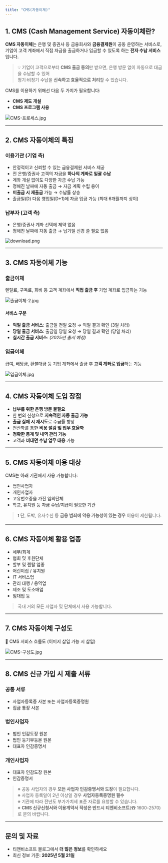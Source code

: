 ```yaml
---
title: "CMS(자동이체)"
---
```


## 1. CMS (Cash Management Service) 자동이체란?

**CMS 자동이체**는 은행 및 증권사 등 금융회사와 **금융결제원**이 공동 운영하는 서비스로,\
기업이 고객 계좌에서 직접 자금을 출금하거나 입금할 수 있도록 하는 **전자 수납 서비스**입니다.

> 💡 기업이 고객으로부터 **CMS 출금 동의**만 받으면, 은행 방문 없이 자동으로 대금을 수납할 수 있어\
> 정기·비정기 수납을 **신속하고 효율적으로 처리**할 수 있습니다.

CMS를 이용하기 위해선 다음 두 가지가 필요합니다:

- **CMS 제도 개설**
- **CMS 프로그램 사용**

![CMS-프로세스.jpg](/images/CMS-프로세스.jpg)

---

## 2. CMS 자동이체의 특징

### 이용기관 (기업 측)

- 안정적이고 신뢰할 수 있는 금융결제원 서비스 제공
- 전 은행/증권사 고객의 자금을 **하나의 계좌로 일괄 수납**
- 계좌 개설 없이도 다양한 자금 수납 가능
- 정해진 날짜에 자동 출금 → 자금 계획 수립 용이
- **미출금 시 재출금** 가능 → 수납률 상승
- 출금일(D) 다음 영업일(D\+1)에 자금 입금 가능 (최대 6개월까지 상이)

### 납부자 (고객 측)

- 은행/증권사 계좌 선택에 제약 없음
- 정해진 날짜에 자동 출금 → 납기일 신경 쓸 필요 없음

![download.png](/images/download.png)

---

## 3. CMS 자동이체 기능

### 출금이체

렌탈료, 구독료, 회비 등 고객 계좌에서 **직접 출금 후** 기업 계좌로 입금하는 기능

![출금이체-2.jpg](/images/출금이체-2.jpg)

#### 서비스 구분

- **익일 출금 서비스**: 출금일 전일 요청 → 익일 결과 확인 (3일 처리)
- **당일 출금 서비스**: 출금일 당일 요청 → 당일 결과 확인 (당일 처리)
- **실시간 출금 서비스**: _(2025년 출시 예정)_

### 입금이체

급여, 배당금, 환불대금 등 기업 계좌에서 출금 후 **고객 계좌로 입금**하는 기능

![입금이체.jpg](/images/입금이체.jpg)

---

## 4. CMS 자동이체 도입 장점

- **납부를 위한 은행 방문 불필요**
- 한 번의 신청으로 **지속적인 자동 출금 가능**
- **출금 실패 시 재시도**로 수금률 향상
- 전산화를 통한 **비용 절감 및 업무 효율화**
- **정확한 통계 및 내역 관리 가능**
- 고객과 **비대면 수납 업무 대응** 가능

---

## 5. CMS 자동이체 이용 대상

CMS는 아래 기관에서 사용 가능합니다:

- 법인사업자
- 개인사업자
- 고유번호증을 가진 임의단체
- 학교, 유치원 등 자금 수납/지급이 필요한 기관

> ❗ 단, 도박, 유사수신 등 **금융 범죄에 악용 가능성이 있는 경우** 이용이 제한됩니다.

---

## 6. CMS 자동이체 활용 업종

- 세무/회계
- 협회 및 후원단체
- 할부 및 렌탈 업종
- 어린이집 / 유치원
- IT 서비스업
- 관리 대행 / 용역업
- 제조 및 도소매업
- 임대업 등

> 국내 거의 모든 사업자 및 단체에서 사용 가능합니다.

---

## 7. CMS 자동이체 구성도

📌 CMS 서비스 흐름도 (이미지 삽입 가능 시 삽입)

![CMS-구성도.jpg](/images/CMS-구성도.jpg)

---

## 8. CMS 신규 가입 시 제출 서류

### 공통 서류

- 사업자등록증 사본 또는 사업자등록증명원
- 집금 통장 사본

### 법인사업자

- 법인 인감도장 원본
- 법인 등기부등본 원본
- 대표자 인감증명서

### 개인사업자

- 대표자 인감도장 원본
- 인감증명서

> ※ 공동 사업자의 경우 **모든 사업자 인감증명서와 도장**이 필요합니다.\
> ※ 사업자 등록일이 2년 이상일 경우 **사업자등록증명원 필수**\
> ※ 기관에 따라 전년도 부가가치세 표준 자료를 요청할 수 있습니다.\
> ※ **CMS 신규신청서와 이용계약서 작성은 반드시 티앤비소프트**(☎ 1600-2570)로 문의 바랍니다.

---

## 문의 및 자료

- 티앤비소프트 블로그에서 **더 많은 정보**를 확인하세요
- 최신 정보 기준: **2025년 5월 21일**